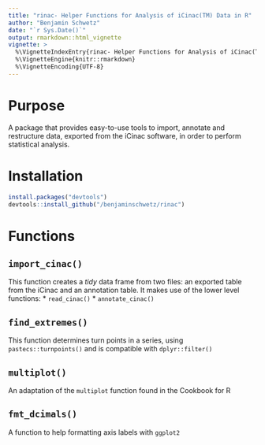 ```yaml
---
title: "rinac- Helper Functions for Analysis of iCinac(TM) Data in R"
author: "Benjamin Schwetz"
date: "`r Sys.Date()`"
output: rmarkdown::html_vignette
vignette: >
  %\VignetteIndexEntry{rinac- Helper Functions for Analysis of iCinac(TM) Data in R}
  %\VignetteEngine{knitr::rmarkdown}
  %\VignetteEncoding{UTF-8}
---
```


# Purpose
A package that provides easy-to-use tools to import, annotate and restructure data, exported from the iCinac software, in order to perform statistical analysis.

# Installation
```r
install.packages("devtools")
devtools::install_github("/benjaminschwetz/rinac")
```

# Functions

## `import_cinac()`
This function creates a *tidy* data frame from two files: an exported table from the iCinac and an annotation table. It makes use of the lower level functions: 
* `read_cinac()`
* `annotate_cinac()`

## `find_extremes()`
This function determines turn points in a series, using `pastecs::turnpoints()` and is compatible with `dplyr::filter()`

## `multiplot()`
An adaptation of the `multiplot` function found in the Cookbook for R

## `fmt_dcimals()`
A function to help formatting axis labels with `ggplot2`
